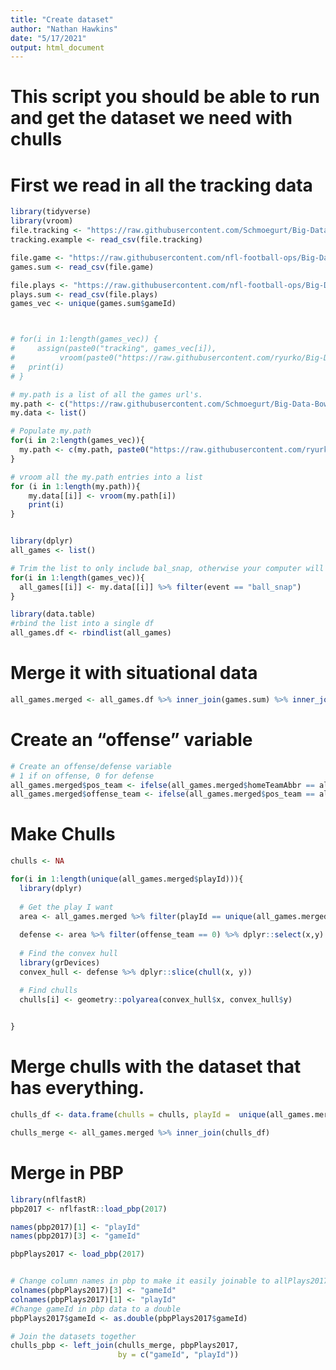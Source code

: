 ---
title: "Create dataset"
author: "Nathan Hawkins"
date: "5/17/2021"
output: html_document
---

# This script you should be able to run and get the dataset we need with chulls

# First we read in all the tracking data

```{r}

library(tidyverse)
library(vroom)
file.tracking <- "https://raw.githubusercontent.com/Schmoegurt/Big-Data-Bowl/master/Data/tracking_gameId_2017091713.csv"
tracking.example <- read_csv(file.tracking)

file.game <- "https://raw.githubusercontent.com/nfl-football-ops/Big-Data-Bowl/master/Data/games.csv"
games.sum <- read_csv(file.game) 

file.plays <- "https://raw.githubusercontent.com/nfl-football-ops/Big-Data-Bowl/master/Data/plays.csv"
plays.sum <- read_csv(file.plays)
games_vec <- unique(games.sum$gameId)



# for(i in 1:length(games_vec)) {                             
#     assign(paste0("tracking", games_vec[i]),                                  
#          vroom(paste0("https://raw.githubusercontent.com/ryurko/Big-Data-Bowl/master/Data/tracking_gameId_",games_vec[i],".csv")))
#   print(i)
# }

# my.path is a list of all the games url's.
my.path <- c("https://raw.githubusercontent.com/Schmoegurt/Big-Data-Bowl/master/Data/tracking_gameId_2017090700.csv")
my.data <- list()

# Populate my.path
for(i in 2:length(games_vec)){
  my.path <- c(my.path, paste0("https://raw.githubusercontent.com/ryurko/Big-Data-Bowl/master/Data/tracking_gameId_",games_vec[i],".csv"))
}

# vroom all the my.path entries into a list
for (i in 1:length(my.path)){
    my.data[[i]] <- vroom(my.path[i])
    print(i)
}


library(dplyr)
all_games <- list()

# Trim the list to only include bal_snap, otherwise your computer will break.
for(i in 1:length(games_vec)){
  all_games[[i]] <- my.data[[i]] %>% filter(event == "ball_snap")
}

library(data.table)
#rbind the list into a single df
all_games.df <- rbindlist(all_games)
```

# Merge it with situational data

```{r}
all_games.merged <- all_games.df %>% inner_join(games.sum) %>% inner_join(plays.sum) 

```


# Create an "offense" variable

```{r}
# Create an offense/defense variable
# 1 if on offense, 0 for defense
all_games.merged$pos_team <- ifelse(all_games.merged$homeTeamAbbr == all_games.merged$possessionTeam, "home", "away")
all_games.merged$offense_team <- ifelse(all_games.merged$pos_team == all_games.merged$team, 1, 0)
```


# Make Chulls

```{r}
chulls <- NA

for(i in 1:length(unique(all_games.merged$playId))){
  library(dplyr)
  
  # Get the play I want
  area <- all_games.merged %>% filter(playId == unique(all_games.merged$playId)[i])
  
  defense <- area %>% filter(offense_team == 0) %>% dplyr::select(x,y)
  
  # Find the convex hull
  library(grDevices)
  convex_hull <- defense %>% dplyr::slice(chull(x, y)) 

  # Find chulls
  chulls[i] <- geometry::polyarea(convex_hull$x, convex_hull$y)
  

}
```



# Merge chulls with the dataset that has everything. 

```{r}

chulls_df <- data.frame(chulls = chulls, playId =  unique(all_games.merged$playId))

chulls_merge <- all_games.merged %>% inner_join(chulls_df)
```


# Merge in PBP

```{r}
library(nflfastR)
pbp2017 <- nflfastR::load_pbp(2017)

names(pbp2017)[1] <- "playId"
names(pbp2017)[3] <- "gameId"

pbpPlays2017 <- load_pbp(2017)


# Change column names in pbp to make it easily joinable to allPlays2017
colnames(pbpPlays2017)[3] <- "gameId"
colnames(pbpPlays2017)[1] <- "playId"
#Change gameId in pbp data to a double
pbpPlays2017$gameId <- as.double(pbpPlays2017$gameId)

# Join the datasets together
chulls_pbp <- left_join(chulls_merge, pbpPlays2017, 
                        by = c("gameId", "playId"))

```
